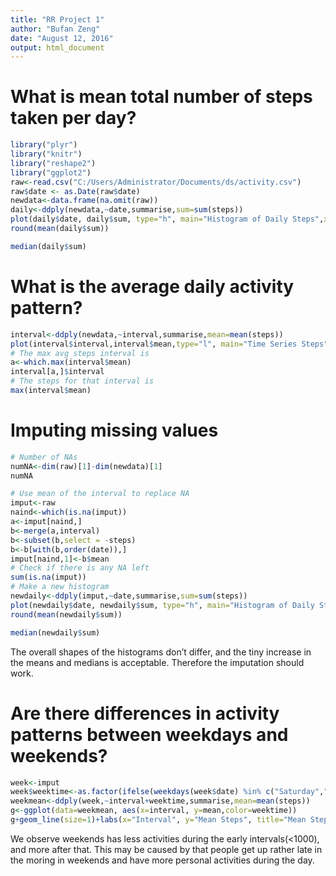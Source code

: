 ```yaml
---
title: "RR Project 1"
author: "Bufan Zeng"
date: "August 12, 2016"
output: html_document
---
```

# What is mean total number of steps taken per day?
```r
library("plyr")
library("knitr")
library("reshape2")
library("ggplot2")
raw<-read.csv("C:/Users/Administrator/Documents/ds/activity.csv")
raw$date <- as.Date(raw$date)
newdata<-data.frame(na.omit(raw))
daily<-ddply(newdata,~date,summarise,sum=sum(steps))
plot(daily$date, daily$sum, type="h", main="Histogram of Daily Steps",xlab="Date", ylab="Steps per Day", col="black", lwd=7)
round(mean(daily$sum))

median(daily$sum)

```
# What is the average daily activity pattern?
```r
interval<-ddply(newdata,~interval,summarise,mean=mean(steps))
plot(interval$interval,interval$mean,type="l", main="Time Series Steps", xlab="Interval", ylab="Average Number of Steps")
# The max avg steps interval is
a<-which.max(interval$mean)
interval[a,]$interval
# The steps for that interval is
max(interval$mean)

```
# Imputing missing values
```r
# Number of NAs
numNA<-dim(raw)[1]-dim(newdata)[1]
numNA

# Use mean of the interval to replace NA
imput<-raw
naind<-which(is.na(imput))
a<-imput[naind,]
b<-merge(a,interval)
b<-subset(b,select = -steps)
b<-b[with(b,order(date)),]
imput[naind,1]<-b$mean
# Check if there is any NA left
sum(is.na(imput))
# Make a new histogram
newdaily<-ddply(imput,~date,summarise,sum=sum(steps))
plot(newdaily$date, newdaily$sum, type="h", main="Histogram of Daily Steps with Imputed NA",xlab="Date", ylab="Steps per Day", col="black", lwd=7)
round(mean(newdaily$sum))

median(newdaily$sum)
```
   
The overall shapes of the histograms don't differ, and the tiny increase in the means and medians is acceptable. Therefore the imputation should work.
 
# Are there differences in activity patterns between weekdays and weekends?
```r
week<-imput
week$weektime<-as.factor(ifelse(weekdays(week$date) %in% c("Saturday","Sunday"),"weekend","weekday"))
weekmean<-ddply(week,~interval+weektime,summarise,mean=mean(steps))
g<-ggplot(data=weekmean, aes(x=interval, y=mean,color=weektime))
g+geom_line(size=1)+labs(x="Interval", y="Mean Steps", title="Mean Steps of Intervals between Weekdays and Weekends")
```
   
We observe weekends has less activities during the early intervals(<1000), and more after that. This may be caused by that people get up rather late in the moring in weekends and have more personal activities during the day.